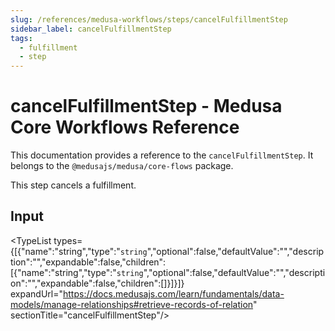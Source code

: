 ```yaml
---
slug: /references/medusa-workflows/steps/cancelFulfillmentStep
sidebar_label: cancelFulfillmentStep
tags:
  - fulfillment
  - step
---
```



# cancelFulfillmentStep - Medusa Core Workflows Reference

This documentation provides a reference to the `cancelFulfillmentStep`. It belongs to the `@medusajs/medusa/core-flows` package.

This step cancels a fulfillment.

## Input

<TypeList types={[{"name":"string","type":"`string`","optional":false,"defaultValue":"","description":"","expandable":false,"children":[{"name":"string","type":"`string`","optional":false,"defaultValue":"","description":"","expandable":false,"children":[]}]}]} expandUrl="https://docs.medusajs.com/learn/fundamentals/data-models/manage-relationships#retrieve-records-of-relation" sectionTitle="cancelFulfillmentStep"/>
